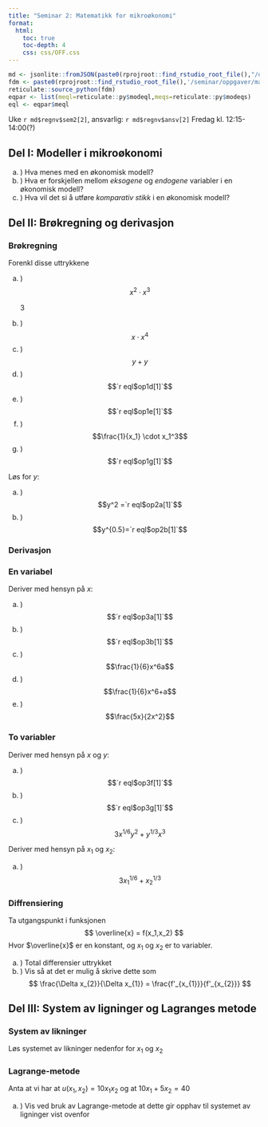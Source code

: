 ```yaml
---
title: "Seminar 2: Matematikk for mikroøkonomi"
format:
  html:
    toc: true
    toc-depth: 4
    css: css/OFF.css
---
```


```r
md <- jsonlite::fromJSON(paste0(rprojroot::find_rstudio_root_file(),"/data-raw/metadata.json"))
fdm <- paste0(rprojroot::find_rstudio_root_file(),'/seminar/oppgaver/mate.py')
reticulate::source_python(fdm)
eqpar <- list(meql=reticulate::py$modeql,meqs=reticulate::py$modeqs)
eql <- eqpar$meql
```

Uke `r md$regnv$sem2[2]`, ansvarlig: `r md$regnv$ansv[2]`
Fredag kl. 12:15-14:00(?)

::: {.content-visible when-profile="internal"}
## Del I: Modeller i mikroøkonomi
a. ) Hva menes med en økonomisk modell?
a. ) Hva er forskjellen mellom *eksogene* og *endogene* variabler i en økonomisk modell?
a. ) Hva vil det si å utføre *komparativ stikk* i en økonomisk modell?

## Del II: Brøkregning og derivasjon
### Brøkregning
Forenkl disse uttrykkene

a. ) $$x^2 \cdot x^3$$
<div class="sol">
3
</div>
a. ) $$x \cdot x^4$$
a. ) $$y+y$$
a. ) $$`r eql$op1d[1]`$$
a. ) $$`r eql$op1e[1]`$$
a. ) $$\frac{1}{x_1} \cdot x_1^3$$
a. ) $$`r eql$op1g[1]`$$

Løs for $y$:

a. ) $$y^2 =`r eql$op2a[1]`$$
a. ) $$y^{0.5}=`r eql$op2b[1]`$$


### Derivasjon
### En variabel
Deriver med hensyn på $x$:

a. ) $$`r eql$op3a[1]`$$
a. ) $$`r eql$op3b[1]`$$
a. ) $$\frac{1}{6}x^6a$$
a. ) $$\frac{1}{6}x^6+a$$
a. ) $$\frac{5x}{2x^2}$$

### To variabler
Deriver med hensyn på $x$ og $y$:

a. ) $$`r eql$op3f[1]`$$
a. ) $$`r eql$op3g[1]`$$
a. ) $$3x^{1/6}y^{2}+y^{1/3}x^{3}$$

Deriver med hensyn på $x_1$ og $x_2$:

a. ) $$3x_1^{1/6}+x_2^{1/3}$$

### Diffrensiering
Ta utgangspunkt i funksjonen 
$$
\overline{x} = f(x_1,x_2)
$$
Hvor $\overline{x}$ er en konstant, og $x_1$ og $x_2$ er to variabler.

a. ) Total differensier uttrykket
b. ) Vis så at det er mulig å skrive dette som 
$$
\frac{\Delta x_{2}}{\Delta x_{1}}  = \frac{f'_{x_{1}}}{f'_{x_{2}}}
$$

## Del III: System av ligninger og Lagranges metode

### System av likninger
Løs systemet av likninger nedenfor for $x_1$ og $x_2$
\begin{eqnarray*}
\frac{x_2}{x_1} = 2  \\
10x_{1}+5x_{2}=40
\end{eqnarray*}

### Lagrange-metode
Anta at vi har at $u(x_1,x_2)=10x_1x_2$ og at $10x_{1}+5x_{2}=40$

a. ) Vis ved bruk av Lagrange-metode at dette gir opphav til systemet av ligninger vist ovenfor


:::

